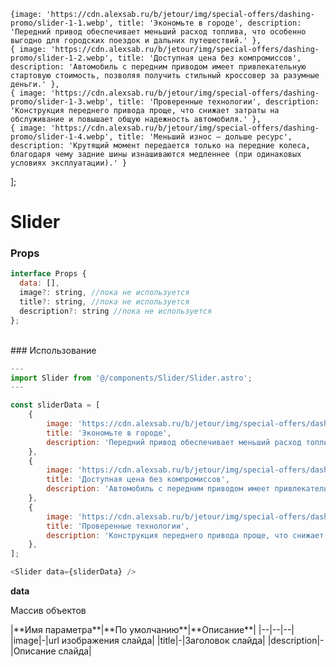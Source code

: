 
    {image: 'https://cdn.alexsab.ru/b/jetour/img/special-offers/dashing-promo/slider-1-1.webp', title: 'Экономьте в городе', description: 'Передний привод обеспечивает меньший расход топлива, что особенно выгодно для городских поездок и дальних путешествий.' }, 
    { image: 'https://cdn.alexsab.ru/b/jetour/img/special-offers/dashing-promo/slider-1-2.webp', title: 'Доступная цена без компромиссов', description: 'Автомобиль с передним приводом имеет привлекательную стартовую стоимость, позволяя получить стильный кроссовер за разумные деньги.' }, 
    { image: 'https://cdn.alexsab.ru/b/jetour/img/special-offers/dashing-promo/slider-1-3.webp', title: 'Проверенные технологии', description: 'Конструкция переднего привода проще, что снижает затраты на обслуживание и повышает общую надежность автомобиля.' },
    { image: 'https://cdn.alexsab.ru/b/jetour/img/special-offers/dashing-promo/slider-1-4.webp', title: 'Меньший износ – дольше ресурс', description: 'Крутящий момент передается только на передние колеса, благодаря чему задние шины изнашиваются медленнее (при одинаковых условиях эксплуатации).' } 
];

# Slider

### Props

```js 
interface Props {
  data: [],
  image?: string, //пока не используется
  title?: string, //пока не используется
  description?: string //пока не используется
};
```
<br/>
### Использование

```js
---
import Slider from '@/components/Slider/Slider.astro';
---

const sliderData = [ 
    {
        image: 'https://cdn.alexsab.ru/b/jetour/img/special-offers/dashing-promo/slider-1-1.webp', 
        title: 'Экономьте в городе', 
        description: 'Передний привод обеспечивает меньший расход топлива, что особенно выгодно для городских поездок и дальних путешествий.' 
    }, 
    { 
        image: 'https://cdn.alexsab.ru/b/jetour/img/special-offers/dashing-promo/slider-1-2.webp', 
        title: 'Доступная цена без компромиссов', 
        description: 'Автомобиль с передним приводом имеет привлекательную стартовую стоимость, позволяя получить стильный кроссовер за разумные деньги.' 
    }, 
    { 
        image: 'https://cdn.alexsab.ru/b/jetour/img/special-offers/dashing-promo/slider-1-3.webp', 
        title: 'Проверенные технологии', 
        description: 'Конструкция переднего привода проще, что снижает затраты на обслуживание и повышает общую надежность автомобиля.' 
    },
];

<Slider data={sliderData} />
```
<div class="mt-20 mb-10">
    <Slider data={sliderData} />
</div>

**data**

Массив объектов

<div class="*:!text-left my-10">
    |**Имя параметра**|**По умолчанию**|**Описание**|
    |--|--|--|
    |image|-|url изображения слайда|
    |title|-|Заголовок слайда|
    |description|-|Описание слайда|
</div>